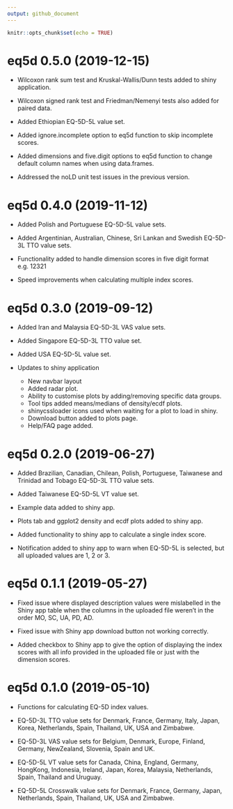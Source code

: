 ```yaml
---
output: github_document
---
```


<!-- NEWS.md is generated from NEWS.Rmd. Please edit that file -->

```r
knitr::opts_chunk$set(echo = TRUE)
```
# eq5d 0.5.0 (2019-12-15)

* Wilcoxon rank sum test and Kruskal-Wallis/Dunn tests added to shiny application.

* Wilcoxon signed rank test and Friedman/Nemenyi tests also added for paired data.

* Added Ethiopian EQ-5D-5L value set.

* Added ignore.incomplete option to eq5d function to skip incomplete scores.

* Added dimensions and five.digit options to eq5d function to change default column names when using data.frames.

* Addressed the noLD unit test issues in the previous version.


# eq5d 0.4.0 (2019-11-12)

* Added Polish and Portuguese EQ-5D-5L value sets.

* Added Argentinian, Australian, Chinese, Sri Lankan and Swedish EQ-5D-3L TTO value sets.

* Functionality added to handle dimension scores in five digit format e.g. 12321

* Speed improvements when calculating multiple index scores.

# eq5d 0.3.0 (2019-09-12)

* Added Iran and Malaysia EQ-5D-3L VAS value sets.

* Added Singapore EQ-5D-3L TTO value set.

* Added USA EQ-5D-5L value set.

* Updates to shiny application
    * New navbar layout
    * Added radar plot.
    * Ability to customise plots by adding/removing specific data groups.
    * Tool tips added means/medians of density/ecdf plots.
    * shinycssloader icons used when waiting for a plot to load in shiny.
    * Download button added to plots page.
    * Help/FAQ page added.

# eq5d 0.2.0 (2019-06-27)

* Added Brazilian, Canadian, Chilean, Polish, Portuguese, Taiwanese and Trinidad and Tobago EQ-5D-3L TTO value sets.

* Added Taiwanese EQ-5D-5L VT value set.

* Example data added to shiny app.

* Plots tab and ggplot2 density and ecdf plots added to shiny app.

* Added functionality to shiny app to calculate a single index score.

* Notification added to shiny app to warn when EQ-5D-5L is selected, but all uploaded values are 1, 2 or 3.

# eq5d 0.1.1 (2019-05-27)

* Fixed issue where displayed description values were mislabelled in the Shiny app table when the columns in the uploaded file weren't in the order MO, SC, UA, PD, AD.

* Fixed issue with Shiny app download button not working correctly.

* Added checkbox to Shiny app to give the option of displaying the index scores with all info provided in the uploaded file or just with the dimension scores.

# eq5d 0.1.0 (2019-05-10)

* Functions for calculating EQ-5D index values.

* EQ-5D-3L TTO value sets for Denmark, France, Germany, Italy, Japan, Korea, Netherlands, Spain, Thailand, UK, USA and Zimbabwe.

* EQ-5D-3L VAS value sets for Belgium, Denmark, Europe, Finland, Germany, NewZealand, Slovenia, Spain and UK.

* EQ-5D-5L VT value sets for Canada, China, England, Germany, HongKong, Indonesia, Ireland, Japan, Korea, Malaysia, Netherlands, Spain, Thailand and Uruguay.

* EQ-5D-5L Crosswalk value sets for Denmark, France, Germany, Japan, Netherlands, Spain, Thailand, UK, USA and Zimbabwe.

